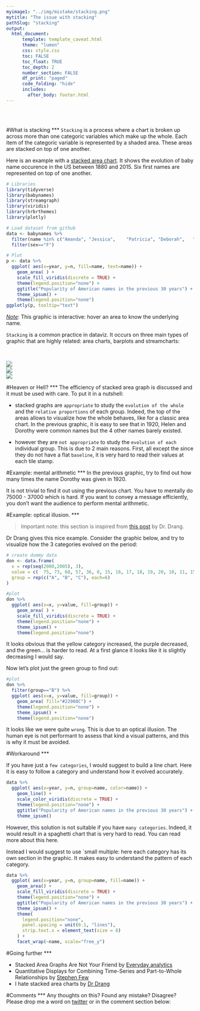 ```yaml
---
myimage1: "../img/mistake/stacking.png"
mytitle: "The issue with stacking"
pathSlug: "stacking"
output:
  html_document:
      template: template_caveat.html
      theme: "lumen"
      css: style.css
      toc: FALSE
      toc_float: TRUE
      toc_depth: 2
      number_section: FALSE
      df_print: "paged"
      code_folding: "hide"
      includes:
        after_body: footer.html
---
```


<br><br>
<div class="mycontent">

#What is stacking
***
`Stacking` is a process where a chart is broken up across more than one categoric variables which make up the whole. Each item of the categoric variable is represented by a shaded area. These areas are stacked on top of one another.

Here is an example with a [stacked area chart](https://www.data-to-viz.com/graph/stackedarea.html). It shows the evolution of baby name occurence in the US between 1880 and 2015. Six first names are represented on top of one another.

```r
# Libraries
library(tidyverse)
library(babynames)
library(streamgraph)
library(viridis)
library(hrbrthemes)
library(plotly)

# Load dataset from github
data <- babynames %>%
  filter(name %in% c("Amanda", "Jessica",    "Patricia", "Deborah",   "Dorothy",  "Helen")) %>%
  filter(sex=="F")

# Plot
p <- data %>%
  ggplot( aes(x=year, y=n, fill=name, text=name)) +
    geom_area( ) +
    scale_fill_viridis(discrete = TRUE) +
    theme(legend.position="none") +
    ggtitle("Popularity of American names in the previous 30 years") +
    theme_ipsum() +
    theme(legend.position="none")
ggplotly(p, tooltip="text")
```

<u>*Note*</u>: This graphic is interactive: hover an area to know the underlying name.


`Stacking` is a common practice in dataviz. It occurs on three main types of graphic that are highly related: area charts, barplots and streamcharts:

<br>

<div class="row">
  <div class="col-lg-2 col-md-6 col-sm-6">
  <a href="https://www.data-to-viz.com/graph/stackedarea.html" style="margin-bottom:4px;white-space: normal !important;">
  <img  src="https://github.com/holtzy/data_to_viz/raw/master/img/section/StackedAreaSmall.png">
  </a>
  </div>
  <div class="col-lg-2 col-md-6 col-sm-6">
  <a href="https://www.data-to-viz.com/graph/streamgraph.html" style="margin-bottom:4px;white-space: normal !important;">
  <img  src="https://github.com/holtzy/data_to_viz/raw/master/img/section/StreamSmall.png">
  </a>
  </div>
  <div class="col-lg-2 col-md-6 col-sm-6">
  <a href="https://www.data-to-viz.com/graph/barplot.html" style="margin-bottom:4px;white-space: normal !important;">
  <img  src="https://github.com/holtzy/data_to_viz/raw/master/img/section/BarSmall.png">
  </a>
  </div>
</div>





#Heaven or Hell?
***
The efficiency of stacked area graph is discussed and it must be used with care. To put it in a nutshell:

- stacked graphs are `appropriate` to study the `evolution of the whole` and the `relative proportions` of each group. Indeed, the top of the areas allows to visualize how the whole behaves, like for a classic area chart. In the previous graphic, it is easy to see that in 1920, Helen and Dorothy were common names but the 4 other names barely existed.

- however they are `not appropriate` to study the `evolution of each` individual group. This is due to 2 main reasons. First, all except the  since they do not have a flat `baseline`, it is very hard to read their values at each tile stamp.



#Example: mental arithmetic
***
In the previous graphic, try to find out how many times the name Dorothy was given in 1920.

It is not trivial to find it out using the previous chart. You have to mentally do 75000 - 37000 which is hard. If you want to convey a message efficiently, you don't want the audience to perform mental arithmetic.


#Example: optical illusion.
***

>Important note: this section is inspired from [this post](http://www.leancrew.com/all-this/2011/11/i-hate-stacked-area-charts/) by Dr. Drang.


Dr Drang gives this nice example. Consider the graphic below, and try to visualize how the 3 categories evolved on the period:

```r
# create dummy data
don <- data.frame(
  x = rep(seq(2000,2005), 3),
  value = c(  75, 73, 68, 57, 36, 0, 15, 16, 17, 18, 19, 20, 10, 11, 15, 25, 45, 80),
  group = rep(c("A", "B", "C"), each=6)
)

#plot
don %>%
  ggplot( aes(x=x, y=value, fill=group)) +
    geom_area( ) +
    scale_fill_viridis(discrete = TRUE) +
    theme(legend.position="none") +
    theme_ipsum() +
    theme(legend.position="none")

```

It looks obvious that the yellow category increased, the purple decreased, and the green... is harder to read. At a first glance it looks like it is slightly decreasing I would say.

Now let's plot just the green group to find out:

```r
#plot
don %>%
  filter(group=="B") %>%
  ggplot( aes(x=x, y=value, fill=group)) +
    geom_area( fill="#22908C") +
    theme(legend.position="none") +
    theme_ipsum() +
    theme(legend.position="none")

```
It looks like we were quite `wrong`. This is due to an optical illusion. The human eye is not performant to assess that kind a visual patterns, and this is why it must be avoided.


#Workaround
***

If you have just a `few categories`, I would suggest to build a line chart. Here it is easy to follow a category and understand how it evolved accurately.

```r
data %>%
  ggplot( aes(x=year, y=n, group=name, color=name)) +
    geom_line() +
    scale_color_viridis(discrete = TRUE) +
    theme(legend.position="none") +
    ggtitle("Popularity of American names in the previous 30 years") +
    theme_ipsum()
```


However, this solution is not suitable if you have `many categories`. Indeed, it would result in a spaghetti chart that is very hard to read. You can read more about this here.

Instead I would suggest to use `small multiple: here each category has its own section in the graphic. It makes easy to understand the pattern of each category.

```r
data %>%
  ggplot( aes(x=year, y=n, group=name, fill=name)) +
    geom_area() +
    scale_fill_viridis(discrete = TRUE) +
    theme(legend.position="none") +
    ggtitle("Popularity of American names in the previous 30 years") +
    theme_ipsum() +
    theme(
      legend.position="none",
      panel.spacing = unit(0.1, "lines"),
      strip.text.x = element_text(size = 8)
    ) +
    facet_wrap(~name, scale="free_y")
```




#Going further
***

- Stacked Area Graphs Are Not Your Friend by [Everyday analytics](http://www.everydayanalytics.ca/2014/08/stacked-area-graphs-are-not-your-friend.html)
- Quantitative Displays for Combining Time-Series and Part-to-Whole Relationships by [Stephen Few](http://www.perceptualedge.com/articles/visual_business_intelligence/displays_for_combining_time-series_and_part-to-whole.pdf)
- I hate stacked area charts by [Dr Drang](http://www.leancrew.com/all-this/2011/11/i-hate-stacked-area-charts/)




#Comments
***
Any thoughts on this? Found any mistake? Disagree? Please drop me a word on [twitter](https://twitter.com/R_Graph_Gallery) or in the comment section below:
<br>



</div>









